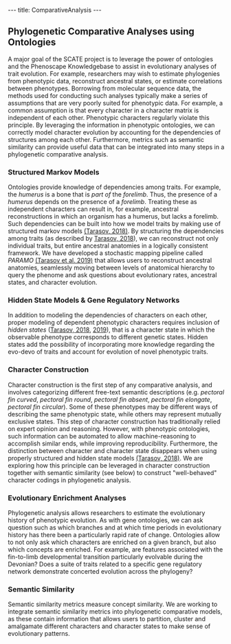 ---
title: ComparativeAnalysis
---

== Phylogenetic Comparative Analyses using Ontologies ==

A major goal of the SCATE project is to leverage the power of ontologies and the Phenoscape Knowledgebase to assist in evolutionary analyses of trait evolution. For example, researchers may wish to estimate phylogenies from phenotypic data, reconstruct ancestral states, or estimate correlations between phenotypes. Borrowing from molecular sequence data, the methods used for conducting such analyses typically make a series of assumptions that are very poorly suited for phenotypic data. For example, a common assumption is that every character in a character matrix is independent of each other. Phenotypic characters regularly violate this principle. By leveraging the information in phenotypic ontologies, we can correctly model character evolution by accounting for the dependencies of structures among each other. Furthermore, metrics such as semantic similarity can provide useful data that can be integrated into many steps in a phylogenetic comparative analysis. 

=== Structured Markov Models ===

Ontologies provide knowledge of dependencies among traits. For example, the ''humerus'' is a bone that is ''part of'' the ''forelimb''. Thus, the presence of a ''humerus'' depends on the presence of a ''forelimb''. Treating these as independent characters can result in, for example, ancestral reconstructions in which an organism has a humerus, but lacks a forelimb.  Such dependencies can be built into how we model traits by making use of structured markov models [https://academic.oup.com/sysbio/article/68/5/698/5298740 (Tarasov, 2018)]. By structuring the dependencies among traits (as described by [https://academic.oup.com/sysbio/article/68/5/698/5298740 Tarasov, 2018]), we can reconstruct not only individual traits, but entire ancestral anatomies in a logically consistent framework. We have developed a stochastic mapping pipeline called ''PARAMO'' [https://academic.oup.com/isd/article/3/6/1/5584145 (Tarasov et al. 2019)] that allows users to reconstruct ancestral anatomies, seamlessly moving between levels of anatomical hierarchy to query the phenome and ask questions about evolutionary rates, ancestral states, and character evolution.

=== Hidden State Models & Gene Regulatory Networks === 

In addition to modeling the dependencies of characters on each other, proper modeling of dependent phenotypic characters requires inclusion of ''hidden states'' ([https://academic.oup.com/sysbio/article/68/5/698/5298740 Tarasov, 2018], [https://academic.oup.com/sysbio/advance-article/doi/10.1093/sysbio/syz050/5541792 2019]), that is a character state in which the observable phenotype corresponds to different genetic states. Hidden states add the possibility of incorporating more knowledge regarding the evo-devo of traits and account for evolution of novel phenotypic traits. 

=== Character Construction ===

Character construction is the first step of any comparative analysis, and involves categorizing different free-text semantic descriptions (e.g. ''pectoral fin curved'', ''pectoral fin round'', ''pectoral fin absent'', ''pectoral fin elongate'', ''pectoral fin circular''). Some of these phenotypes may be different ways of describing the same phenotypic state, while others may represent mutually exclusive states. This step of character construction has traditionally relied on expert opinion and reasoning. However, with phenotypic ontologies, such information can be automated to allow machine-reasoning to accomplish similar ends, while improving reproducibility. Furthermore, the distinction between character and character state disappears when using properly structured and hidden state models [https://academic.oup.com/sysbio/article/68/5/698/5298740 (Tarasov, 2018)]. We are exploring how this principle can be leveraged in character construction together with semantic similarity (see below) to construct "well-behaved" character codings in phylogenetic analysis.

=== Evolutionary Enrichment Analyses ===

Phylogenetic analysis allows researchers to estimate the evolutionary history of phenotypic evolution. As with gene ontologies, we can ask question such as which branches and at which time periods in evolutionary history has there been a particularly rapid rate of change. Ontologies allow to not only ask which characters are enriched on a given branch, but also which concepts are enriched. For example, are features associated with the fin-to-limb developmental transition particularly evolvable during the Devonian? Does a suite of traits related to a specific gene regulatory network demonstrate concerted evolution across the phylogeny? 

=== Semantic Similarity ===

Semantic similarity metrics measure concept similarity. We are working to integrate semantic similarity metrics into phylogenetic comparative models, as these contain information that allows users to partition, cluster and amalgamate different characters and character states to make sense of evolutionary patterns.